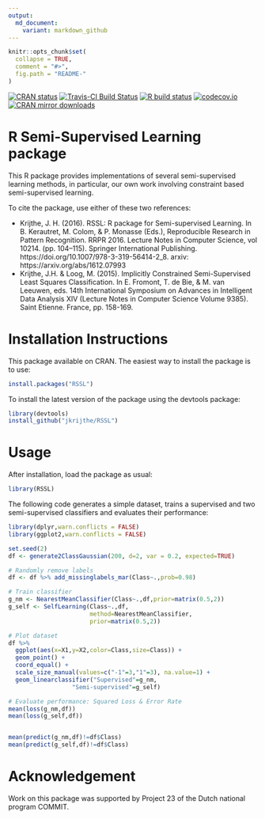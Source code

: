```yaml
---
output:
  md_document:
    variant: markdown_github
---
```


<!-- README.md is generated from README.Rmd. Please edit that file -->

```r
knitr::opts_chunk$set(
  collapse = TRUE,
  comment = "#>",
  fig.path = "README-"
)
```
<!-- badges: start -->
[![CRAN status](https://www.r-pkg.org/badges/version/RSSL)](https://CRAN.R-project.org/package=RSSL)
[![Travis-CI Build Status](https://travis-ci.org/jkrijthe/RSSL.png?branch=master)](https://travis-ci.org/jkrijthe/RSSL)
[![R build status](https://github.com/jkrijthe/RSSL/workflows/R-CMD-check/badge.svg)](https://github.com/jkrijthe/RSSL/actions)
[![codecov.io](https://codecov.io/github/jkrijthe/RSSL/coverage.svg?branch=master)](https://codecov.io/github/jkrijthe/RSSL?branch=master)
[![CRAN mirror downloads](http://cranlogs.r-pkg.org/badges/RSSL)](https://cran.r-project.org/package=RSSL)

<!-- badges: end -->

# R Semi-Supervised Learning package
This R package provides implementations of several semi-supervised learning methods, in particular, our own work involving constraint based semi-supervised learning. 

To cite the package, use either of these two references:

* Krijthe, J. H. (2016). RSSL: R package for Semi-supervised Learning. In B. Kerautret, M. Colom, & P. Monasse (Eds.), Reproducible Research in Pattern Recognition. RRPR 2016. Lecture Notes in Computer Science, vol 10214. (pp. 104–115). Springer International Publishing. https://doi.org/10.1007/978-3-319-56414-2_8. arxiv: https://arxiv.org/abs/1612.07993
* Krijthe, J.H. & Loog, M. (2015). Implicitly Constrained Semi-Supervised Least Squares Classification. In E. Fromont, T. de Bie, & M. van Leeuwen, eds. 14th International Symposium on Advances in Intelligent Data Analysis XIV (Lecture Notes in Computer Science Volume 9385). Saint Etienne. France, pp. 158-169.

# Installation Instructions
This package available on CRAN. The easiest way to install the package is to use:
```r
install.packages("RSSL")
```
To install the latest version of the package using the devtools package:
```r
library(devtools)
install_github("jkrijthe/RSSL")
```

# Usage
After installation, load the package as usual:
```r
library(RSSL)
```
The following code generates a simple dataset, trains a supervised and two semi-supervised classifiers and evaluates their performance:
```r
library(dplyr,warn.conflicts = FALSE)
library(ggplot2,warn.conflicts = FALSE)

set.seed(2)
df <- generate2ClassGaussian(200, d=2, var = 0.2, expected=TRUE)

# Randomly remove labels
df <- df %>% add_missinglabels_mar(Class~.,prob=0.98) 

# Train classifier
g_nm <- NearestMeanClassifier(Class~.,df,prior=matrix(0.5,2))
g_self <- SelfLearning(Class~.,df,
                       method=NearestMeanClassifier,
                       prior=matrix(0.5,2))

# Plot dataset
df %>% 
  ggplot(aes(x=X1,y=X2,color=Class,size=Class)) +
  geom_point() +
  coord_equal() +
  scale_size_manual(values=c("-1"=3,"1"=3), na.value=1) +
  geom_linearclassifier("Supervised"=g_nm,
                  "Semi-supervised"=g_self)

# Evaluate performance: Squared Loss & Error Rate
mean(loss(g_nm,df))
mean(loss(g_self,df))


mean(predict(g_nm,df)!=df$Class)
mean(predict(g_self,df)!=df$Class)
```

# Acknowledgement
Work on this package was supported by Project 23 of the Dutch national program COMMIT.
